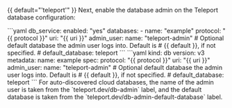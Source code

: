 {{ default="'teleport'" }}
Next, enable the database admin on the Teleport database configuration:

<Tabs>
<TabItem label="Static config">
```yaml
db_service:
  enabled: "yes"
  databases:
  - name: "example"
    protocol: "{{ protocol }}"
    uri: "{{ uri }}"
    admin_user:
      name: "teleport-admin"
      # Optional default database the admin user logs into. Default is
      # {{ default }}, if not specified.
      # default_database: teleport
```
</TabItem>
<TabItem label="Dynamic resource">
```yaml
kind: db
version: v3
metadata:
  name: example
spec:
  protocol: "{{ protocol }}"
  uri: "{{ uri }}"
  admin_user:
    name: "teleport-admin"
    # Optional default database the admin user logs into. Default is
    # {{ default }}, if not specified.
    # default_database: teleport
```
</TabItem>
</Tabs>

<Admonition type="tip" title="Auto-discovered databases">
For auto-discovered cloud databases, the name of the admin user is taken from
the `teleport.dev/db-admin` label, and the default database is taken from the
`teleport.dev/db-admin-default-database` label.
</Admonition>
